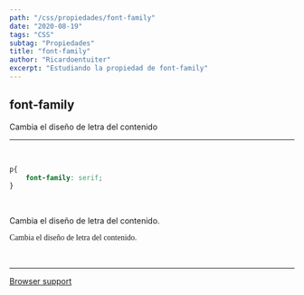 ```yaml
---
path: "/css/propiedades/font-family"
date: "2020-08-19"
tags: "CSS"
subtag: "Propiedades"
title: "font-family"
author: "Ricardoentuiter"
excerpt: "Estudiando la propiedad de font-family"
---
```


## font-family
Cambia el diseño de letra del contenido

---
<br/>

```css
p{
    font-family: serif;
}
```
<br/>
<p>Cambia el diseño de letra del contenido.</p>
<p style="font-family: serif">Cambia el diseño de letra del contenido.</p>

<br/>

---

[Browser support](https://caniuse.com/#search=font-family)